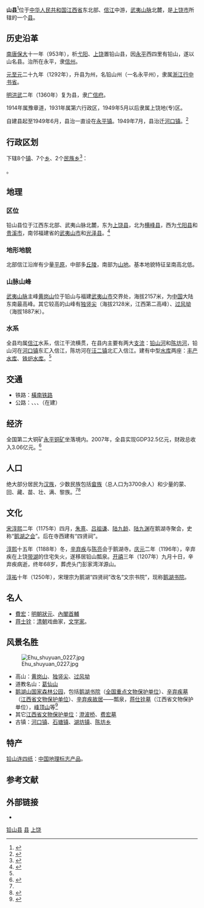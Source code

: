 {{Not|盐山县}}
{{Infobox China County 
|name              = 铅山县
|pinyin            = Yán Shān
|nameorigin        = 
|image_city        = 
|image_caption     = 
|image_map         = Jiangxi Yanshan.svg
|map_caption       = 铅山县在江西省的位置
|class             = [[县|县]]
|Belong            = [[江西省|江西省]][[上饶市|上饶市]]
|location          = [[河口镇_(铅山县)|河口镇]]
|leader_title      = 县委书记
|leader_name       = 万冬梅
|leader_title1     = 县长
|leader_name1      = 张华
|established_title = 
|established_date  = 
|established_title1 = 
|established_date1 = 
|area_total        = 2178
|population_total  = 42
|population_as_of  = 2006
|population_density= 
|GDP               = 51.83亿
|GDP_as_of         = 2010
|GDPPC             = 
|areacode          = 0793
|postcode          = 334500
|carlicense        = 赣E
|admini_division_code =
|tree              = 
|flower            = 
|web               = http://www.jxyanshan.gov.cn/
|footnotes         = 
}}
'''{{ruby-py|铅|-{zh-cn:yán;zh-tw:ㄧㄢˊ;zh-hk:jyun<sup>4</sup>}-}}山县'''<ref>{{cite news|url=http://culture.people.com.cn/n/2015/0513/c87423-26991500.html|title=“铅山”的两种读音：土话在汉语词典开创了特例|publisher=[[人民日报|人民日报]]|date=2015-05-13|accessdate=2015-05-21|archive-date=2016-03-04|archive-url=https://web.archive.org/web/20160304065505/http://culture.people.com.cn/n/2015/0513/c87423-26991500.html|dead-url=no}}</ref>位于[[中华人民共和国|中华人民共和国]][[江西省|江西省]]东北部、[[信江|信江]]中游，[[武夷山脉|武夷山脉]]北麓，是[[上饶市|上饶市]]所辖的一个[[县|县]]。

== 历史沿革 ==
[[南唐|南唐]][[保大_(南唐)|保大]]十一年（953年），析[[弋阳|弋阳]]、[[上饶|上饶]]置铅山县，因[[永平镇|永平]]西四里有铅山，遂以山名县。治所在永平，隶[[信州|信州]]。 

[[元朝|元]][[至元_(忽必烈)|至元]]二十九年（1292年），升县为州，名铅山州（一名永平州），隶属[[浙江行中书省|浙江行中书省]]。

[[明|明]][[洪武|洪武]]二年（1360年）复为县，隶[[广信府|广信府]]。

1914年属豫章道，1931年属第六行政区，1949年5月以后隶属上饶地(专)区。

自建县起至1949年6月，县治一直设在[[永平镇|永平镇]]。1949年7月，县治迁[[河口镇_(铅山县)|河口镇]]。<ref name="铅山县历史沿革">{{cite web |title=铅山县历史沿革 |url=http://www.jxyanshan.gov.cn/?do=detail&ids=560 |publisher=铅山县人民政府网 |access-date=2010-12-13 |archive-date=2012-08-09 |archive-url=https://web.archive.org/web/20120809073856/http://www.jxyanshan.gov.cn/?do=detail&ids=560 |dead-url=no }}</ref>

== 行政区划 ==
{{PAGENAMEBASE}}下辖8个[[行政建制镇|镇]]、7个[[乡_(中华人民共和国)|乡]]、2个[[民族乡|民族乡]]<ref>{{PRC admin/ref sgc|36/11/24}}</ref>：

{{PRC admin/children|36/11/24}}。

== 地理 ==
=== 区位 ===
铅山县位于江西东北部、武夷山脉北麓，东为[[上饶县|上饶县]]，北为[[横峰县|横峰县]]，西为[[弋阳县|弋阳县]]和[[贵溪市|贵溪市]]，南邻福建省的[[武夷山市|武夷山市]]和[[光泽县|光泽县]]。<ref name="江西省地图册">{{cite book |title=江西省地图册 |year=2008 |publisher=星球地图出版社 |isbn=978-7-80212-369-4 }}</ref>

=== 地形地貌 ===
北部信江沿岸有少量[[平原|平原]]，中部多[[丘陵|丘陵]]，南部为[[山地|山地]]。基本地貌特征呈南高北低。

=== 山脉山峰 ===
[[武夷山脉|武夷山脉]]主峰[[黄岗山|黄岗山]]位于铅山与福建[[武夷山市|武夷山市]]交界处，海拔2157米，为[[中国|中国]]大陆东南最高峰。其它较高的山峰有[[独竖尖|独竖尖]]（海拔2128米，江西第二高峰）、[[过风坳|过风坳]]（海拔1887米）。	

=== 水系 ===
全县均属[[信江|信江]]水系，信江干流横贯，在县内主要有两大[[支流|支流]]：[[铅山河|铅山河]]和[[陈坊河|陈坊河]]，铅山河在[[河口镇_(铅山县)|河口镇]]东汇入信江，陈坊河在[[汪二镇|汪二镇]]北汇入信江。建有中型[[水库|水库]]两座：[[丰产水库|丰产水库]]、[[铁炉水库|铁炉水库]]。<ref name="江西省地图册"/>

== 交通 ==
*铁路：[[橫南铁路|橫南铁路]]
*公路：{{中国国道名|237}}、{{中国省道名|202|P=江西}}、{{中国省道名|204|P=江西}}、{{中国高速公路名|G1514|[[宁上高速公路|宁上高速公路]]}}（在建）

== 经济 ==
{{bar box
|float=right
|title=铅山县[[国内生产总值|国内生产总值]]
|titlebar=#FFD9E6
|left1= 年
|right1=GDP
|width=280px
|barwidth=
|bars=
{{bar pixel |2006|pink|28.2}}
{{bar pixel |2007|pink|32.5}}
{{bar pixel |2008|pink|37.46}}
{{bar pixel |2009|pink|43.88}}
{{bar pixel |2010|pink|51.83}}
|caption=单位：亿元 <ref name="铅山县情概况"/>
}}
全国第二大铜矿[[永平铜矿|永平铜矿]]坐落境内。2007年，全县实现GDP32.5亿元，财政总收入3.06亿元。<ref name="铅山县情概况">{{cite web |title=铅山县情概况 |url=http://www.jxyanshan.gov.cn/?do=detail&ids=254 |publisher=铅山县人民政府网 |access-date=2010-12-13 |archive-date=2016-03-06 |archive-url=https://web.archive.org/web/20160306103204/http://www.jxyanshan.gov.cn/?do=detail&ids=254 |dead-url=no }}</ref>

== 人口 ==
绝大部分居民为[[汉族|汉族]]，少数民族包括[[畲族|畲族]]（总人口为3700余人）和少量的蒙、回、藏、苗、壮、满、黎族。<ref name="铅山县历史沿革"/><ref>{{cite web |title=铅山县畲族变迁基本情况 |url=http://www.jxyanshan.gov.cn/?do=detail&ids=1304 |publisher=铅山县人民政府网 |access-date=2010-12-13 |archive-date=2012-08-09 |archive-url=https://web.archive.org/web/20120809110501/http://www.jxyanshan.gov.cn/?do=detail&ids=1304 |dead-url=no }}</ref>

== 文化 ==
[[宋|宋]][[淳熙|淳熙]]二年（1175年）四月，[[朱熹|朱熹]]、[[吕祖谦|吕祖谦]]、[[陆九龄|陆九龄]]、[[陆九渊|陆九渊]]在鹅湖寺聚会，史称“[[鹅湖之会|鹅湖之会]]”。后在寺西建有“四贤祠”。

[[淳熙|淳熙]]十五年（1188年）冬，[[辛弃疾|辛弃疾]]与[[陈亮|陈亮]]会于鹅湖寺。[[庆元|庆元]]二年（1196年），辛弃疾在上饶[[带湖|带湖]]的住宅失火，遂移居铅山瓢泉。[[开禧|开禧]]三年（1207年）九月十日，辛弃疾病逝，终年68岁，葬虎头门彭家湾洋源山。

[[淳祐|淳祐]]十年（1250年），宋理宗为鹅湖“四贤祠”改名“文宗书院”，现称[[鹅湖书院|鹅湖书院]]。

==名人==
*[[費宏|費宏]]：[[明朝狀元列表|明朝狀元]]、[[內閣首輔|內閣首輔]]
*[[蒋士铨|蒋士铨]]：[[清朝|清朝]]戏曲家，[[文学家|文学家]]。

== 风景名胜 ==
[[File:Ehu_shuyuan_0227.jpg|thumb]]
*高山：[[黄岗山|黄岗山]]、[[独竖尖|独竖尖]]、[[过风坳|过风坳]]
*道教名山：[[葛仙山|葛仙山]]
*[[鹅湖山国家森林公园|鹅湖山国家森林公园]]，包括[[鹅湖书院|鹅湖书院]]（[[全国重点文物保护单位|全国重点文物保护单位]]）、[[辛弃疾墓|辛弃疾墓]]（[[江西省文物保护单位|江西省文物保护单位]]）、[[辛弃疾故居|辛弃疾故居]]——瓢泉，[[蒋仕铨墓|蒋仕铨墓]]（江西省文物保护单位），[[峰顶山|峰顶山]]等<ref>{{cite web|title=鹅湖山国家级森林公园|url=http://www.jxyanshan.gov.cn/index.php?do=detail&ids=1331|publisher=铅山县人民政府网}}{{dead link|date=2018年5月 |bot=InternetArchiveBot |fix-attempted=yes }}</ref>
*其它[[江西省文物保护单位|江西省文物保护单位]]：[[澄波桥|澄波桥]]、[[费宏墓|费宏墓]]
*古镇：[[河口镇_(铅山县)|河口镇]]、[[石塘镇_(铅山县)|石塘镇]]、[[湖坊镇_(铅山县)|湖坊镇]]、[[陈坊乡|陈坊乡]]

==特产==
[[铅山连四纸|铅山连四纸]]：[[中国地理标志产品|中国地理标志产品]]。

== 参考文献 ==
{{reflist}}

== 外部链接 ==
* {{Official website|http://www.jxyanshan.gov.cn/|name=铅山县人民政府}}

{{铅山县行政区划}}
{{上饶市行政区划}}
{{江西行政区划}}

[[category:铅山县|]]
[[category:上饶区县市|县]]
[[category:江西省县份|上饶]]